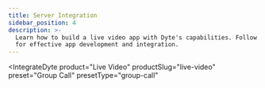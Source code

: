 ```yaml
---
title: Server Integration
sidebar_position: 4
description: >-
  Learn how to build a live video app with Dyte's capabilities. Follow our guide
  for effective app development and integration.
---
```



<IntegrateDyte
  product="Live Video"
  productSlug="live-video"
  preset="Group Call"
  presetType="group-call"
></IntegrateDyte>

<Head>
  <title>Server Integration Guide</title>
  <meta name="description" content="Learn how to build a live video app with Dyte's capabilities. Follow our guide for effective app development and integration."/>
  <html className="custom-list"/>
</Head>
  


